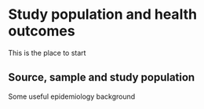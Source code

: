 # Study population and health outcomes

This is the place to start

## Source, sample and study population

Some useful epidemiology background

